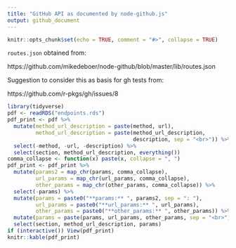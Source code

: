 ```yaml
---
title: "GitHub API as documented by node-github.js"
output: github_document
---
```


```r
knitr::opts_chunk$set(echo = TRUE, comment = "#>", collapse = TRUE)
```

`routes.json` obtained from:

https://github.com/mikedeboer/node-github/blob/master/lib/routes.json

Suggestion to consider this as basis for gh tests from:

https://github.com/r-pkgs/gh/issues/8

```r
library(tidyverse)
pdf <- readRDS("endpoints.rds")
pdf_print <- pdf %>%
  mutate(method_url_description = paste(method, url),
         method_url_description = paste(method_url_description,
                                        description, sep = "<br>")) %>% 
  select(-method, -url, -description) %>% 
  select(section, method_url_description, everything())
comma_collapse <- function(x) paste(x, collapse = ", ")
pdf_print <- pdf_print %>%
  mutate(params2 = map_chr(params, comma_collapse),
         url_params = map_chr(url_params, comma_collapse),
         other_params = map_chr(other_params, comma_collapse)) %>% 
  select(-params) %>% 
  mutate(params = paste0("**params:** ", params2, sep = ": "),
         url_params = paste0("**url_params:** ", url_params),
         other_params = paste0("**other_params:** ", other_params)) %>% 
  mutate(params = paste(params, url_params, other_params, sep = "<br>")) %>% 
  select(section, method_url_description, params)
if (interactive()) View(pdf_print)
knitr::kable(pdf_print)
```

